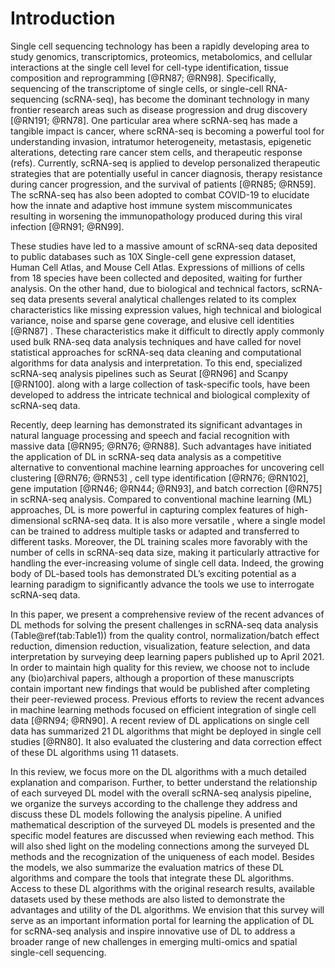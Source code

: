 

# Introduction {#ch-1}

Single cell sequencing technology has been a rapidly developing area to study genomics, transcriptomics, proteomics, metabolomics, and cellular interactions at the single cell level for cell-type identification, tissue composition and reprogramming [@RN87; @RN98]<!-- [1,2].  -->. Specifically, sequencing of the transcriptome of single cells, or single-cell RNA-sequencing (scRNA-seq), has become the dominant technology in many frontier research areas such as disease progression and drug discovery [@RN191; @RN78]<!-- [3, 4] -->. One particular area where scRNA-seq has made a tangible impact is cancer, where scRNA-seq is becoming a powerful tool for understanding invasion, intratumor heterogeneity, metastasis, epigenetic alterations, detecting rare cancer stem cells, and therapeutic response (refs). Currently, scRNA-seq is applied to develop personalized therapeutic strategies that are potentially useful in cancer diagnosis, therapy resistance during cancer progression, and the survival of patients [@RN85; @RN59]<!-- [5, 6] -->. The scRNA-seq has also been adopted to combat COVID-19 to elucidate how the innate and adaptive host immune system miscommunicates resulting in worsening the immunopathology produced during this viral infection [@RN91; @RN99]<!-- [7, 8] -->.

These studies have led to a massive amount of scRNA-seq data deposited to public databases such as 10X Single-cell gene expression dataset, Human Cell Atlas, and Mouse Cell Atlas. Expressions of millions of cells from 18 species have been collected and deposited, waiting for further analysis. On the other hand, due to biological and technical factors, scRNA-seq data presents several analytical challenges related to its complex characteristics like missing expression values, high technical and biological variance, noise and sparse gene coverage, and elusive cell identities [@RN87] <!--[1]-->. These characteristics make it difficult to directly apply commonly used bulk RNA-seq data analysis techniques and have called for novel statistical approaches for scRNA-seq data cleaning and computational algorithms for data analysis and interpretation. To this end, specialized scRNA-seq analysis pipelines such as Seurat [@RN96]<!--[9]--> and Scanpy [@RN100]<!--[10]-->. along with a large collection of task-specific tools, have been developed to address the intricate technical and biological complexity of scRNA-seq data. 

Recently, deep learning has demonstrated its significant advantages in natural language processing and speech and facial recognition with massive data [@RN95; @RN76; @RN88]<!--[11-13]-->. Such advantages have initiated the application of DL in scRNA-seq data analysis as a competitive alternative to conventional machine learning approaches for uncovering cell clustering [@RN76; @RN53] <!--[14, 15]-->, cell type identification [@RN76; @RN102]<!--[14, 16]-->, gene imputation [@RN46; @RN44; @RN93]<!--[17-19]-->,  and batch correction [@RN75]<!--[20]--> in scRNA-seq analysis. Compared to conventional machine learning (ML) approaches, DL is more powerful in capturing complex features of high-dimensional scRNA-seq data. It is also more versatile , where a single model can be trained to address multiple tasks or adapted and transferred to different tasks. Moreover, the DL training scales more favorably with the number of cells in scRNA-seq data size, making it particularly attractive for handling the ever-increasing volume of single cell data.  Indeed, the growing body of DL-based tools has demonstrated DL’s exciting potential as a learning paradigm to significantly advance the tools we use to interrogate scRNA-seq data.  

In this paper, we present a comprehensive review of the recent advances of DL methods for solving the present challenges in scRNA-seq data analysis (Table\@ref(tab:Table1)) from the quality control, normalization/batch effect reduction, dimension reduction, visualization, feature selection, and data interpretation by surveying deep learning papers published up to April 2021. In order to maintain high quality for this review, we choose not to include any (bio)archival papers, although a proportion of these manuscripts contain important new findings that would be published after completing their peer-reviewed process. Previous efforts to review the recent advances in machine learning methods focused on efficient integration of single cell data [@RN94; @RN90]<!--[21, 22]-->. A recent review of DL applications on single cell data has summarized 21 DL algorithms that might be deployed in single cell studies [@RN80]<!--[23]-->. It also evaluated the clustering and data correction effect of these DL algorithms using 11 datasets.

In this review, we focus more on the DL algorithms with a much detailed explanation and comparison. Further, to better understand the relationship of each surveyed DL model with the overall scRNA-seq analysis pipeline, we organize the surveys according to the challenge they address and discuss these DL models following the analysis pipeline. A unified mathematical description of the surveyed DL models is presented and the specific model features are discussed when reviewing each method. This will also shed light on the modeling connections among the surveyed DL methods and the recognization of the uniqueness of each model. Besides the models, we also summarize the evaluation matrics of these DL algorithms and compare the tools that integrate these DL algorithms. Access to these DL algorithms with the original research results, available datasets used by these methods are also listed to demonstrate the advantages and utility of the DL algorithms. We envision that this survey will serve as an important information portal for learning the application of DL for scRNA-seq analysis and inspire innovative use of DL to address a broader range of new challenges in emerging multi-omics and spatial single-cell sequencing. 






